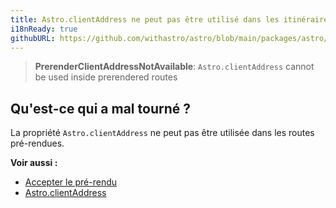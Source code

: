 ```yaml
---
title: Astro.clientAddress ne peut pas être utilisé dans les itinéraires pré-rendus.
i18nReady: true
githubURL: https://github.com/withastro/astro/blob/main/packages/astro/src/core/errors/errors-data.ts
---
```


> **PrerenderClientAddressNotAvailable**: `Astro.clientAddress` cannot be used inside prerendered routes

## Qu'est-ce qui a mal tourné ?
La propriété `Astro.clientAddress` ne peut pas être utilisée dans les routes pré-rendues.

**Voir aussi :**
-  [Accepter le pré-rendu](/fr/guides/server-side-rendering/#accepter-le-pré-rendu-en-mode-server)
-  [Astro.clientAddress](/fr/reference/api-reference/#astroclientaddress)


